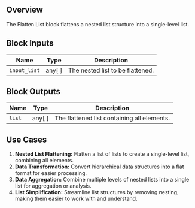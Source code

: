 ## Overview

The Flatten List block flattens a nested list structure into a single-level list.

## Block Inputs

| Name         | Type   | Description                      |
| ------------ | ------ | -------------------------------- |
| `input_list` | any[ ] | The nested list to be flattened. |

## Block Outputs

| Name   | Type   | Description                                 |
| ------ | ------ | ------------------------------------------- |
| `list` | any[ ] | The flattened list containing all elements. |

## Use Cases

1. **Nested List Flattening:** Flatten a list of lists to create a single-level list, combining all elements.
2. **Data Transformation:** Convert hierarchical data structures into a flat format for easier processing.
3. **Data Aggregation:** Combine multiple levels of nested lists into a single list for aggregation or analysis.
4. **List Simplification:** Streamline list structures by removing nesting, making them easier to work with and understand.
